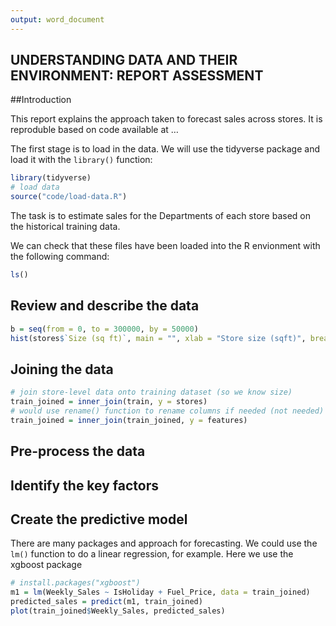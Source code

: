 ```yaml
---
output: word_document
---
```


## UNDERSTANDING DATA AND THEIR ENVIRONMENT: REPORT ASSESSMENT

##Introduction

This report explains the approach taken to forecast sales across stores.
It is reproduble based on code available at ...

The first stage is to load in the data. We will use the tidyverse package and load it with the `library()` function:


```r
library(tidyverse)
# load data
source("code/load-data.R")
```

The task is to estimate sales for the Departments of each store based on the historical training data.

We can check that these files have been loaded into the R envionment with the following command:

```r
ls()
```

## Review and describe the data

```r
b = seq(from = 0, to = 300000, by = 50000)
hist(stores$`Size (sq ft)`, main = "", xlab = "Store size (sqft)", breaks = b)
```

## Joining the data


```r
# join store-level data onto training dataset (so we know size)
train_joined = inner_join(train, y = stores)
# would use rename() function to rename columns if needed (not needed)
train_joined = inner_join(train_joined, y = features)
```
## Pre-process the data

## Identify the key factors

## Create the predictive model

There are many packages and approach for forecasting.
We could use the `lm()` function to do a linear regression, for example.
Here we use the xgboost package

```r
# install.packages("xgboost")
m1 = lm(Weekly_Sales ~ IsHoliday + Fuel_Price, data = train_joined)
predicted_sales = predict(m1, train_joined)
plot(train_joined$Weekly_Sales, predicted_sales)
```

